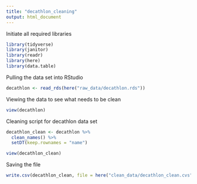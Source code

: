 ```yaml
---
title: "decathlon_cleaning"
output: html_document
---
```


Initiate all required libraries

```r
library(tidyverse)
library(janitor)
library(readr)
library(here)
library(data.table)

```

Pulling the data set into RStudio

```r

decathlon <- read_rds(here("raw_data/decathlon.rds"))

```

Viewing the data to see what needs to be clean

```r

view(decathlon)

```


Cleaning script for decathlon data set

```r

decathlon_clean <- decathlon %>% 
  clean_names() %>% 
  setDT(keep.rownames = "name")

view(decathlon_clean)

```

Saving the file 

```r

write.csv(decathlon_clean, file = here("clean_data/decathlon_clean.cvs"))

```
